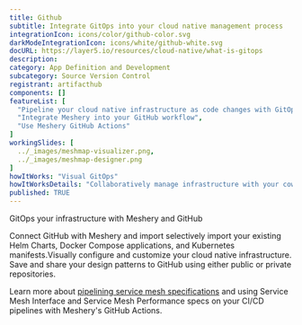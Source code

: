 ```yaml
---
title: Github
subtitle: Integrate GitOps into your cloud native management process
integrationIcon: icons/color/github-color.svg
darkModeIntegrationIcon: icons/white/github-white.svg
docURL: https://layer5.io/resources/cloud-native/what-is-gitops
description: 
category: App Definition and Development
subcategory: Source Version Control
registrant: artifacthub
components: []
featureList: [
  "Pipeline your cloud native infrastructure as code changes with GitOps",
  "Integrate Meshery into your GitHub workflow",
  "Use Meshery GitHub Actions"
]
workingSlides: [
  ../_images/meshmap-visualizer.png,
  ../_images/meshmap-designer.png
]
howItWorks: "Visual GitOps"
howItWorksDetails: "Collaboratively manage infrastructure with your coworkers synchronously sharing the same designs."
published: TRUE
---
```

<p>
GitOps your infrastructure with Meshery and GitHub
</p>
<p>
    Connect GitHub with Meshery and import selectively import your existing Helm Charts, Docker Compose applications, and Kubernetes manifests.Visually configure and customize your cloud native infrastructure.
    Save and share your design patterns to GitHub using either public or private repositories.
</p>
<p>
    Learn more about <a href="/blog/service-mesh-specifications/pipelining-service-mesh-specifications">pipelining service mesh specifications</a> and using Service Mesh Interface and Service Mesh Performance specs on your CI/CD pipelines with Meshery's GitHub Actions.
</p>
